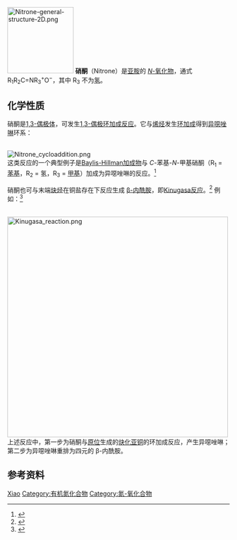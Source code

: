 [[Image:Nitrone-general-structure-2D.png|150px]]
'''硝酮'''（Nitrone）是[[亚胺|亚胺]]的 [[N-氧化物|''N''-氧化物]]，通式 R<sub>1</sub>R<sub>2</sub>C=NR<sub>3</sub><sup>+</sup>O<sup>−</sup>，其中 R<sub>3</sub> 不为[[氢|氢]]。

==化学性质==
硝酮是[[1,3-偶极体|1,3-偶极体]]，可发生[[1,3-偶极环加成反应|1,3-偶极环加成反应]]。它与[[烯烃|烯烃]]发生[[环加成|环加成]]得到[[异噁唑啉|异噁唑啉]]环系：

<br />
[[Image:Nitrone_cycloaddition.png|center]]
<br />

这类反应的一个典型例子是[[Baylis-Hillman反应|Baylis-Hillman加成物]]与 ''C''-苯基-''N''-甲基硝酮（R<sub>1</sub> = [[苯基|苯基]]，R<sub>2</sub> = 氢，R<sub>3</sub> = [[甲基|甲基]]）加成为异噁唑啉的反应。<ref>{{cite journal en|title=Diastereoselectivity of Nitrone 1,3-Dipolar Cycloaddition to Baylis-Hillman Adducts|author=Branislav Dugovič, Lubor Fišera, Christian Hametner and Nada Prónayovác|journal=[[Arkivoc|Arkivoc]]|year=2004|volume=BS-834A|url=http://www.arkat-usa.org/home.aspx?VIEW=MANUSCRIPT&MSID=877|access-date=2009-09-22|archive-date=2007-09-27|archive-url=https://web.archive.org/web/20070927014214/http://www.arkat-usa.org/home.aspx?VIEW=MANUSCRIPT&MSID=877|dead-url=no}}</ref>

硝酮也可与末端[[炔烃|炔烃]]在铜盐存在下反应生成 [[β-内酰胺|β-内酰胺]]，即[[Kinugasa反应|Kinugasa反应]]。<ref>{{cite journal en|title=The reactions of copper(I) phenylacetylide with nitrones|author=Manabu Kinugasa and Shizunobu Hashimoto|journal=J. Chem. Soc., Chem. Commun.|year=1972|pages=466–467|doi=10.1039/C39720000466}}</ref> 例如：<ref>{{cite journal en|title=A novel synthesis of -lactam fused cyclic enediynes by intramolecular Kinugasa reaction|author=Runa Pal and Amit Basak|journal=[[Chem._Commun.|Chem. Commun.]]|year=2006|pages=2992–2994|doi=10.1039/b605743h}}</ref>

<br />
[[Image:Kinugasa_reaction.png|500px]]
<br />

上述反应中，第一步为硝酮与[[原位|原位]]生成的[[炔化亚铜|炔化亚铜]]的环加成反应，产生异噁唑啉；第二步为异噁唑啉重排为四元的 β-内酰胺。

== 参考资料 ==
{{reflist}}

{{官能团}}
[[Category:官能团|Xiao]]
[[Category:有机氮化合物|Category:有机氮化合物]]
[[Category:氮-氧化合物|Category:氮-氧化合物]]